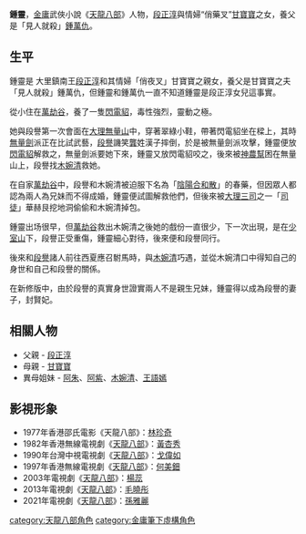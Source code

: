 {{unreferenced|time=2019-03-13T01:22:12+00:00}}
{{金庸人物
|称呼=鍾姑娘
|姓名=鍾靈
|門派=[[萬劫谷|萬劫谷]]
|小說=[[天龍八部_(小說)|天龍八部]]
|家庭=[[段正淳_(天龙八部)|段正淳]] (生父)<br>[[鍾萬仇|鍾萬仇]] (養父)<br>[[甘寶寶|甘寶寶]] (母)<br>[[段譽|段譽]](丈夫)
}}
'''鍾靈'''，[[金庸|金庸]]武俠小說《[[天龍八部_(小說)|天龍八部]]》人物，[[段正淳_(天龙八部)|段正淳]]與情婦“俏藥叉”[[甘寶寶|甘寶寶]]之女，養父是「見人就殺」[[鍾萬仇|鍾萬仇]]。

==生平==
鍾靈是 大里鎮南王[[段正淳|段正淳]]和其情婦「俏夜叉」甘寶寶之親女，養父是甘寶寶之夫「見人就殺」鍾萬仇，但鍾靈和鍾萬仇一直不知道鍾靈是段正淳女兒這事實。

從小住在[[萬劫谷|萬劫谷]]，養了一隻[[閃電貂|閃電貂]]，毒性強烈，靈動之極。

她與段譽第一次會面在[[大理|大理]][[無量山|無量山]]中，穿著翠綠小鞋，帶著閃電貂坐在樑上，其時[[無量劍|無量劍]]派正在比試武藝，[[段譽|段譽]]譏笑[[龔|龔]]姓漢子摔倒，於是被無量劍派攻擊，鍾靈便放[[閃電貂|閃電貂]]解救之，無量劍派要她下來，鍾靈又放閃電貂咬之，後來被[[神農幫|神農幫]]困在無量山上，段譽找[[木婉清|木婉清]]救她。

在自家[[萬劫谷|萬劫谷]]中，段譽和木婉清被迫服下名為「[[陰陽合和散|陰陽合和散]]」的春藥，但因眾人都認為兩人為兄妹而不得成婚，鍾靈便試圖解救他們，但後來被[[大理|大理]][[三司|三司]]之一「[[司徒|司徒]]」華赫艮挖地洞偷偷和木婉清掉包。

鍾靈出场很早，但[[萬劫谷|萬劫谷]]救出木婉清之後她的戲份一直很少，下一次出現，是在[[少室山|少室山]]下，段譽正受重傷，鍾靈細心對待，後來便和段譽同行。

後來和[[段譽|段譽]]諸人前往西夏應召駙馬時，與[[木婉清|木婉清]]巧遇，並從木婉清口中得知自己的身世和自己和段譽的關係。

在新修版中，由於段譽的真實身世證實兩人不是親生兄妹，鍾靈得以成為段譽的妻子，封賢妃。

==相關人物==
*父親 - [[段正淳_(天龙八部)|段正淳]]
*母親 - [[甘寶寶|甘寶寶]]
*異母姐妹 - [[阿朱|阿朱]]、[[阿紫_(小說角色)|阿紫]]、[[木婉清|木婉清]]、[[王語嫣|王語嫣]]

==影視形象==
*1977年香港邵氏電影《天龍八部》：[[林珍奇|林珍奇]]
*1982年香港無線電視劇《[[天龍八部_(1982年電視劇)|天龍八部]]》：[[黃杏秀|黃杏秀]]
*1990年台灣中視電視劇《[[天龍八部_(1990年電視劇)|天龍八部]]》：[[戈偉如|戈偉如]]
*1997年香港無線電視劇《[[天龍八部_(1997年電視劇)|天龍八部]]》：[[何美鈿|何美鈿]]
*2003年電視劇《[[天龍八部_(2003年電視劇)|天龍八部]]》：[[楊蕊|楊蕊]]
*2013年電視劇《[[天龍八部_(2013年電視劇)|天龍八部]]》：[[毛曉彤|毛曉彤]]
*2021年電視劇《[[天龍八部_(2021年電視劇)|天龍八部]]》：[[孫雅麗|孫雅麗]]
{{金庸小作品}}
{{天龍八部 (小說)}}
{{DEFAULTSORT:Zhong鍾}}
[[category:天龍八部角色|category:天龍八部角色]]
[[category:金庸筆下虛構角色|category:金庸筆下虛構角色]]